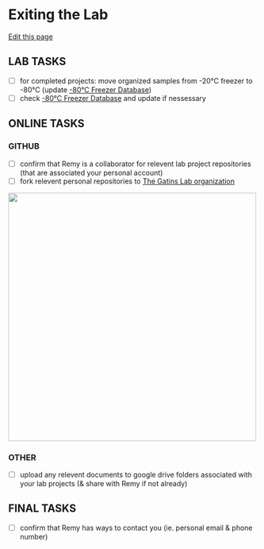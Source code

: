 # Exiting the Lab
[Edit this page](https://github.com/remygatins/GatinsLabProtocols/edit/main/welcome_lab_exit.qmd)

## LAB TASKS

- [ ] for completed projects: move organized samples from -20°C freezer to -80°C (update [-80°C Freezer Database](https://docs.google.com/spreadsheets/d/1A_5X403WKix3_2ExyA4KuSsd1mhb68AhzCNNQmD8gNo/edit?gid=326844608#gid=326844608))
- [ ] check [-80°C Freezer Database](https://docs.google.com/spreadsheets/d/1A_5X403WKix3_2ExyA4KuSsd1mhb68AhzCNNQmD8gNo/edit?gid=326844608#gid=326844608) and update if nessessary 

## ONLINE TASKS

### GITHUB

- [ ] confirm that Remy is a collaborator for relevent lab project repositories (that are associated your personal account)
- [ ] fork relevent personal repositories to [The Gatins Lab organization](https://github.com/The-Gatins-Lab)

<img width="500" alt="" src="pictures/githubforkexample.jpg">


### OTHER

- [ ] upload any relevent documents to google drive folders associated with your lab projects (& share with Remy if not already)

## FINAL TASKS

- [ ] confirm that Remy has ways to contact you (ie. personal email & phone number)
